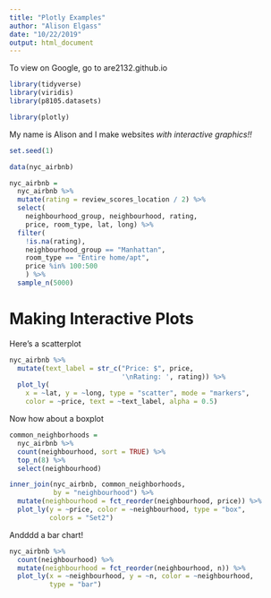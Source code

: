 ```yaml
---
title: "Plotly Examples"
author: "Alison Elgass"
date: "10/22/2019"
output: html_document
---
```

To view on Google, go to are2132.github.io

```r
library(tidyverse)
library(viridis)
library(p8105.datasets)

library(plotly)
```

My name is Alison and I make websites _with interactive graphics!!_

```r
set.seed(1)

data(nyc_airbnb)

nyc_airbnb = 
  nyc_airbnb %>% 
  mutate(rating = review_scores_location / 2) %>%
  select(
    neighbourhood_group, neighbourhood, rating, 
    price, room_type, lat, long) %>% 
  filter(
    !is.na(rating),
    neighbourhood_group == "Manhattan",
    room_type == "Entire home/apt",
    price %in% 100:500
    ) %>% 
  sample_n(5000)
```

# Making Interactive Plots

Here's a scatterplot
```r
nyc_airbnb %>%
  mutate(text_label = str_c("Price: $", price, 
                            '\nRating: ', rating)) %>% 
  plot_ly(
    x = ~lat, y = ~long, type = "scatter", mode = "markers",
    color = ~price, text = ~text_label, alpha = 0.5)
```

Now how about a boxplot
```r
common_neighborhoods =
  nyc_airbnb %>% 
  count(neighbourhood, sort = TRUE) %>% 
  top_n(8) %>% 
  select(neighbourhood)
```

```r
inner_join(nyc_airbnb, common_neighborhoods, 
           by = "neighbourhood") %>% 
  mutate(neighbourhood = fct_reorder(neighbourhood, price)) %>% 
  plot_ly(y = ~price, color = ~neighbourhood, type = "box",
          colors = "Set2")
```

Andddd a bar chart!
```r
nyc_airbnb %>% 
  count(neighbourhood) %>% 
  mutate(neighbourhood = fct_reorder(neighbourhood, n)) %>% 
  plot_ly(x = ~neighbourhood, y = ~n, color = ~neighbourhood, 
          type = "bar")
```

